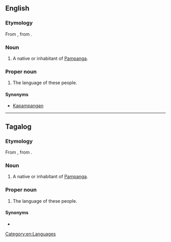 {{also|pampango}}

==English==

=== Etymology ===
From {{bor|en|es|pampango}}, from {{m|es|Pampanga}}.

===Noun===
{{en-noun}}

# A native or inhabitant of [[Pampanga]].

===Proper noun===
{{en-proper noun}}

# The language of these people.

====Synonyms====
* [[Kapampangan]]

[[Category:en:Languages]]

----

==Tagalog==

=== Etymology ===
From {{bor|tl|es|pampango}}, from {{m|es|Pampanga}}.

===Noun===
{{tl-noun}}

# A native or inhabitant of [[Pampanga]].

===Proper noun===
{{tl-proper noun}}

# The language of these people.

====Synonyms====

* {{l|tl|Kapampangan}}